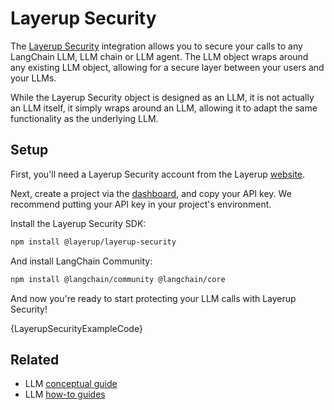 
# Layerup Security

The [Layerup Security](https://uselayerup.com) integration allows you to secure your calls to any LangChain LLM, LLM chain or LLM agent. The LLM object wraps around any existing LLM object, allowing for a secure layer between your users and your LLMs.

While the Layerup Security object is designed as an LLM, it is not actually an LLM itself, it simply wraps around an LLM, allowing it to adapt the same functionality as the underlying LLM.

## Setup

First, you'll need a Layerup Security account from the Layerup [website](https://uselayerup.com).

Next, create a project via the [dashboard](https://dashboard.uselayerup.com), and copy your API key. We recommend putting your API key in your project's environment.

Install the Layerup Security SDK:

```bash npm2yarn
npm install @layerup/layerup-security
```

And install LangChain Community:

```bash npm2yarn
npm install @langchain/community @langchain/core
```

And now you're ready to start protecting your LLM calls with Layerup Security!


<CodeBlock language="typescript">{LayerupSecurityExampleCode}</CodeBlock>

## Related

- LLM [conceptual guide](/docs/concepts/text_llms)
- LLM [how-to guides](/docs/how_to/#llms)
